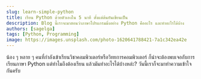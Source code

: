 ```yaml
---
slug: learn-simple-python
title: เรียน Python ด้วยตัวเองใน 5 นาที ตั้งแต่ต้นยันเขียนเป็น
description: Blog นี้เราจะมาสอนว่าภาษาโปรแกรมมิ่งอย่าง Python คืออะไร และทำอะไรได้บ้าง
authors: [sagelga]
tags: [Python, Programming]
image: https://images.unsplash.com/photo-1620641788421-7a1c342ea42e
---
```


น้อง ๆ หลาย ๆ คนที่กำลังเข้าเรียนวิชาคอมพิวเตอร์หรือวิทยการคอมพิวเตอร์ ก็น่าจะต้องพบเจอกับการเรียนภาษา Python แต่ทำไมถึงต้องเรียน แล้วมันทำอะไรได้บ้างหล่ะ? วันนี้เราก็จะมาทำความเข้าใจกันครับ


<!--truncate-->

